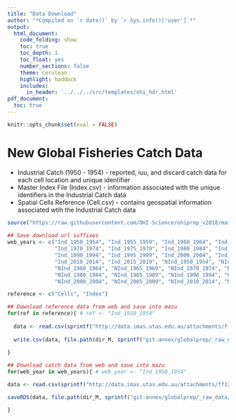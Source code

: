 ```yaml
---
title: "Data Download"
author: "*Compiled on `r date()` by `r Sys.info()['user']`*"
output: 
  html_document:
    code_folding: show
    toc: true
    toc_depth: 1
    toc_float: yes
    number_sections: false
    theme: cerulean
    highlight: haddock
    includes: 
      in_header: '../../../src/templates/ohi_hdr.html'
pdf_document:
  toc: true
---
```


```r
knitr::opts_chunk$set(eval = FALSE)
```

# New Global Fisheries Catch Data

* Industrial Catch (1950 - 1954) - reported, iuu, and discard catch data for each cell location and unique identifier
* Master Index File (Index.csv) - information associated with the unique identifiers in the Industrial Catch data
* Spatial Cells Reference (Cell.csv) - contains geospatial information associated wtih the Industrial Catch data
```r

source("https://raw.githubusercontent.com/OHI-Science/ohiprep_v2018/master/src/R/common.R")
  
## Save download url suffixes 
web_years <- c("Ind_1950_1954", "Ind_1955_1959", "Ind_1960_1964", "Ind_1965_1969", 
               "Ind_1970_1974", "Ind_1975_1979", "Ind_1980_1984", "Ind_1985_1989",
               "Ind_1990_1994", "Ind_1995_1999", "Ind_2000_2004", "Ind_2005_2009", 
               "Ind_2010_2014", "Ind_2015_2019", "NInd_1950_1954", "NInd_1955_1959",
               "NInd_1960_1964", "NInd_1965_1969", "NInd_1970_1974", "NInd_1975_1979",
               "NInd_1980_1984", "NInd_1985_1989", "NInd_1990_1994", "NInd_1995_1999", 
               "NInd_2000_2004", "NInd_2005_2009", "NInd_2010_2014", "NInd_2015_2019")

reference <- c("Cells", "Index")

## Download reference data from web and save into mazu
for(ref in reference){ # ref <- "Ind_1950_1954"
  
  data <- read.csv(sprintf("http://data.imas.utas.edu.au/attachments/ff1274e1-c0ab-411b-a8a2-5a12eb27f2c0/%s.csv", ref))
  
  write.csv(data, file.path(dir_M, sprintf("git-annex/globalprep/_raw_data/IMAS_GlobalFisheriesLandings/d2018/%s.csv", ref)), row.names=F)
  
}

## Download catch data from web and save into mazu
for(web_year in web_years){ # web_year <- "Ind_1950_1954"

data <- read.csv(sprintf("http://data.imas.utas.edu.au/attachments/ff1274e1-c0ab-411b-a8a2-5a12eb27f2c0/Catch%s.csv", web_year))

saveRDS(data, file.path(dir_M, sprintf("git-annex/globalprep/_raw_data/IMAS_GlobalFisheriesLandings/d2018/Catch%s.rds", web_year)))

}
```



